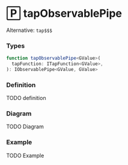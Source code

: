 # 🄿 tapObservablePipe

Alternative: `tap$$$`

### Types

```ts
function tapObservablePipe<GValue>(
  tapFunction: ITapFunction<GValue>,
): IObservablePipe<GValue, GValue>
```

### Definition

TODO definition

### Diagram

TODO Diagram

### Example

TODO Example

